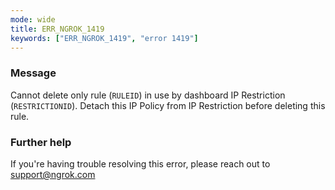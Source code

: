 ```yaml
---
mode: wide
title: ERR_NGROK_1419
keywords: ["ERR_NGROK_1419", "error 1419"]
---
```


### Message

Cannot delete only rule (`RULEID`) in use by dashboard IP Restriction (`RESTRICTIONID`). Detach this IP Policy from IP Restriction before deleting this rule.

### Further help

If you're having trouble resolving this error, please reach out to [support@ngrok.com](mailto:support@ngrok.com?subject=Help%20with%20ERR_NGROK_1419)
